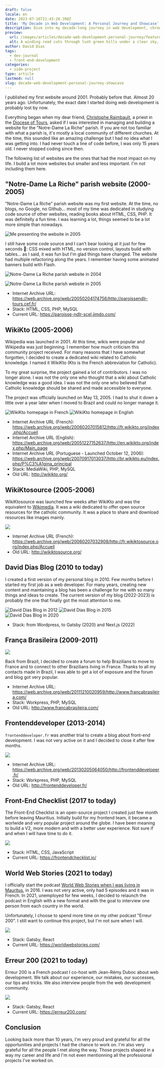 ```yaml
---
draft: false
locale: en
date: 2023-07-16T21:43:28.398Z
title: 'My Decade in Web Development: A Personal Journey and Showcase'
description: Dive into my decade-long journey in web development, chronicling key projects that have shaped my career.
preview:
  url: /images/articles/decade-web-development-personal-journey/featured.jpg
  alt: A winding road cuts through lush green hills under a clear sky, with the sun casting a warm glow over the landscape. The scene captures the serene beauty of nature with rolling hills, rocky outcrops, and the sun illuminating the horizon.
author: David Dias
tags:
  - dev-journal
  - front-end-development
categories:
  - side-project
type: article
lastmod: null
slug: decade-web-development-personal-journey-showcase
---
```


I published my first website around 2001. Probably before that. Almost 20 years ago. Unfortunately, the exact date I started doing web development is probably lost by now.

Everything began when my dear friend, [Christophe Raimbault](https://www.la-croix.com/Religion/Catholicisme/France/Pere-Christophe-Raimbault-Il-faut-vivre-lEvangile-pouvoir-transmettre-2018-05-20-1200940389), a priest in the [Diocese of Tours](https://en.wikipedia.org/wiki/Roman_Catholic_Archdiocese_of_Tours), asked if I was interested in managing and building a website for the "Notre-Dame La Riche" parish. If you are not too familiar with what a parish is, it's mostly a local community of different churches. At the time, this sounded like an amazing challenge but I had no idea what I was getting into. I had never touch a line of code before, I was only 15 years old. I never stopped coding since then.

The following list of websites are the ones that had the most impact on my life. I build a lot more websites but smaller and less important. I'm not including them here.

## "Notre-Dame La Riche" parish website (2000-2005)

"Notre-Dame La Riche" parish website was my first website. At the time, no blogs, no Google, no Github... most of my time was dedicated in studying code source of other websites, reading books about HTML, CSS, PHP. It was definitelly a fun time. I was learning a lot, things seemed to be a lot more simple than nowadays.

![](/images/articles/decade-web-development-personal-journey/david-dias-present-ndlr.jpg 'Me presenting the website in 2005')

I still have some code source and I can't bear looking at it just for few seconds 🤣: CSS mixed with HTML, no version control, layouts build with tables... as I said, it was fun but I'm glad things have changed. The website had multiple refactoring along the years. I remember having some animated banners build with Flash.

![](/images/articles/decade-web-development-personal-journey/paroisse-ndrl-2004.jpg 'Notre-Dame La Riche parish website in 2004')

![](/images/articles/decade-web-development-personal-journey/paroisse-ndlr-2005.jpg 'Notre-Dame La Riche parish website in 2005')

- Internet Archive URL: https://web.archive.org/web/20050204174756/http://paroissendlr-tours.cef.fr/
- Stack: HTML, CSS, PHP, MySQL
- Current URL: https://paroisse-ndlr-scel.jimdo.com/

## WikiKto (2005-2006)

Wikipedia was launched in 2001. At this time, wikis were popular and Wikipedia was just beginning. I remember how much criticism this community project received. For many reasons that I have somewhat forgotten, I decided to create a dedicated wiki related to Catholic knowledge. I named it WikiKto (Kto is the French abbreviation for Catholic).

To my great surprise, the project gained a lot of contributors. I was no longer alone. I was not the only one who thought that a wiki about Catholic knowledge was a good idea. I was not the only one who believed that Catholic knowledge should be shared and made accessible to everyone.

The project was officially launched on May 13, 2005. I had to shut it down a little over a year later when I moved to Brazil and could no longer manage it.

![](/images/articles/decade-web-development-personal-journey/wikikto-fr.jpg 'WikiKto homepage in French')
![](/images/articles/decade-web-development-personal-journey/wikikto-en.jpg 'WikiKto homepage in English')

- Internet Archive URL (French): https://web.archive.org/web/20060207015812/http://fr.wikikto.org/index.php/Accueil
- Internet Archive URL (English): https://web.archive.org/web/20051227152637/http://en.wikikto.org/index.php/Main_page
- Internet Archive URL (Portuguese - Launched October 12, 2006): https://web.archive.org/web/20070917013037/http://br.wikikto.eu/index.php/P%C3%A1gina_principal
- Stack: MediaWiki, PHP, MySQL
- Old URL: http://wikikto.org/

## WikiKtosource (2005-2006)

WikiKtosource was launched few weeks after WikiKto and was the equivalent to [Wikimedia](https://meta.wikimedia.org/wiki/Main_Page). It was a wiki dedicated to offer open source resources for the catholic community. It was a place to share and download resources like images mainly.

![](/images/articles/decade-web-development-personal-journey/wikiktosource-fr.jpg)

- Internet Archive URL (French): https://web.archive.org/web/20060207032908/http://fr.wikiktosource.org/index.php/Accueil
- Old URL: http://wikiktosource.org/

## David Dias Blog (2010 to today)

I created a first version of my personal blog in 2010. Few months before I started my first job as a web developer. For many years, creating new content and maintaining a blog has been a challenge for me with so many things and ideas to create. The current version of my blog (2022-2023) is probably the one that finally got the most attention to me.

![](/images/articles/decade-web-development-personal-journey/david-dias-blog-2012.jpg 'David Dias Blog in 2012')
![](/images/articles/decade-web-development-personal-journey/david-dias-blog-2015.jpg 'David Dias Blog in 2015')
![](/images/articles/decade-web-development-personal-journey/david-dias-blog-2020.jpg 'David Dias Blog in 2020')

- Stack: from Wordpress, to Gatsby (2020) and Next.js (2022)

## França Brasileira (2009-2011)

![](/images/articles/decade-web-development-personal-journey/franca-brasileira-logo.jpg)

Back from Brazil, I decided to create a forum to help Brazilians to move to France and to connect to other Brazilians living in France. Thanks to all my contacts made in Brazil, I was able to get a lot of exposure and the forum and blog got very popular.

- Internet Archive URL: https://web.archive.org/web/20111210020959/http://www.francabrasileira.com/
- Stack: Workpress, PHP, MySQL
- Old URL: http://www.francabrasileira.com/

## Frontenddeveloper (2013-2014)

`frontenddeveloper.fr` was another trial to create a blog about front-end development. I was not very active on it and I decided to close it after few months.

![](/images/articles/decade-web-development-personal-journey/frontenddev-fr.jpg)

- Internet Archive URL: https://web.archive.org/web/20130205064050/http://frontenddeveloper.fr/
- Stack: Workpress, PHP, MySQL
- Old URL: http://frontenddeveloper.fr/

## Front-End Checklist (2017 to today)

The Front-End Checklist is an open-source project I created just few month before leaving Mauritius. Initially build for my frontend team, it became a worlwide and very popular project around the globe. I have been meaning to build a V2, more modern and with a better user experience. Not sure if and when I will have time to do it.

![](/images/articles/decade-web-development-personal-journey/frontendchecklist.jpg)

- Stack: HTML, CSS, JavaScript
- Current URL: https://frontendchecklist.io/

## World Web Stories (2021 to today)

I officially start the podcast [World Web Stories when I was living in Mauritus](https://www.youtube.com/watch?v=qYtcNF7cuGU&list=PLVrgPXb9LZwjRK2cL1uQ0IllT9Ljokxrz), in 2016. I was not very active, only had 5 episodes and it was in French. In 2021, unemployed for few weeks, I decided to relaunch the podcast in English with a new format and with the goal to interview one person from each country in the world.

Unfortunately, I choose to spend more time on my other podcast "Erreur 200". I still want to continue this project, but I'm not sure when I will.

![](/images/articles/decade-web-development-personal-journey/worldwebstories-podcast.jpg)

- Stack: Gatsby, React
- Current URL: https://worldwebstories.com/

## Erreur 200 (2021 to today)

Erreur 200 is a French podcast I co-host with Jean-Rémy Duboc about web development. We talk about our experience, our mistakes, our successes, our tips and tricks. We also interview people from the web development community.

![](/images/articles/decade-web-development-personal-journey/erreur-200.jpg)

- Stack: Gatsby, React
- Current URL: https://erreur200.com/

## Conclusion

Looking back more than 10 years, I'm very proud and grateful for all the opportunities and projects I had the chance to work on. I'm also very grateful for all the people I met along the way. Those projects shaped in a way my career and life and I'm not even mentionning all the professional projects I've worked on.
